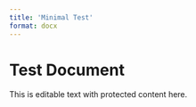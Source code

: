 ```yaml
---
title: 'Minimal Test'
format: docx
---
```


# Test Document

This is editable text with [protected content]{custom-style="ProtectedParam"} here.
